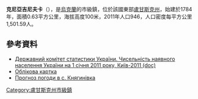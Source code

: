 {{No footnotes|time=2015-09-16T07:31:14+00:00}}
{{coord|48|7|8|N|38|51|23|E|scale:30000|display=title}}

'''克尼亞吉尼夫卡'''（{{lang-uk|Княгинівка}}），是[[烏克蘭|烏克蘭]]的市級鎮，位於該國東部[[盧甘斯克州|盧甘斯克州]]，始建於1784年，面積0.63平方公里，海拔高度100米，2011年人口946，人口密度每平方公里1,501.59人。

==參考資料==
*[https://web.archive.org/web/20121010205321/http://stat6.stat.lviv.ua/PXWEB2007/ukr/publ/2011/chnas.zip Державний комітет статистики України. Чисельність наявного населення України на 1 січня 2011 року, Київ-2011 (doc)]
*[http://gska2.rada.gov.ua/pls/z7502/A005?rdat1=09.06.2008&rf7571=18963 Облікова картка]{{dead link|date=2017年11月 |bot=InternetArchiveBot |fix-attempted=yes }}
*[http://weather.in.ua/ua/lyganskaja/10773 Прогноз погоди в с. Княгинівка]

{{DEFAULTSORT:Княгинівка}}
[[Category:盧甘斯克州市級鎮|Category:盧甘斯克州市級鎮]]


{{Luhansk-geo-stub}}